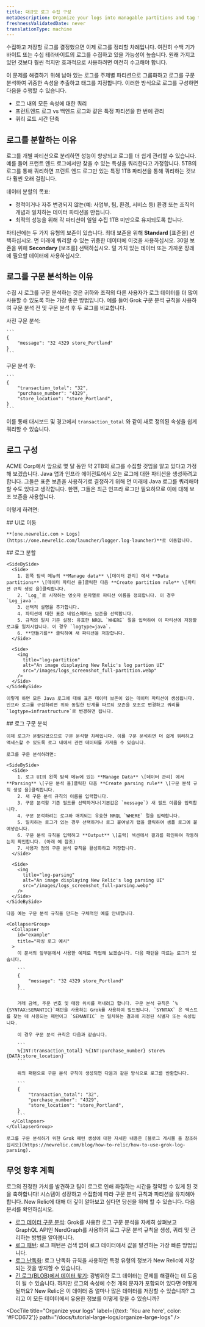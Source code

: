 ```yaml
---
title: 대규모 로그 수집 구성
metaDescription: Organize your logs into managable partitions and tag their attributes with logs parsing
freshnessValidatedDate: never
translationType: machine
---
```


수집하고 저장할 로그를 결정했으면 이제 로그를 정리할 차례입니다. 여전히 수백 기가바이트 또는 수십 테라바이트의 로그를 수집하고 있을 가능성이 높습니다. 원래 가지고 있던 것보다 훨씬 적지만 효과적으로 사용하려면 여전히 수고해야 합니다.

이 문제를 해결하기 위해 남아 있는 로그를 주제별 파티션으로 그룹화하고 로그를 구문 분석하여 귀중한 속성을 추출하고 태그를 지정합니다. 이러한 방식으로 로그를 구성하면 다음을 수행할 수 있습니다.

* 로그 내의 모든 속성에 대한 쿼리
* 프런트엔드 로그 vs 백엔드 로그와 같은 특정 파티션을 한 번에 관리
* 쿼리 로드 시간 단축

## 로그를 분할하는 이유

로그를 개별 파티션으로 분리하면 성능이 향상되고 로그를 더 쉽게 관리할 수 있습니다. 예를 들어 프런트 엔드 로그에서만 찾을 수 있는 특성을 쿼리한다고 가정합니다. 5TB의 로그를 통해 쿼리하면 프런트 엔드 로그만 있는 특정 1TB 파티션을 통해 쿼리하는 것보다 훨씬 오래 걸립니다.

데이터 분할의 목표:

* 정적이거나 자주 변경되지 않는(예: 사업부, 팀, 환경, 서비스 등) 환경 또는 조직의 개념과 일치하는 데이터 파티션을 만듭니다.
* 최적의 성능을 위해 각 파티션이 일일 수집 1TB 미만으로 유지되도록 합니다.

파티션에는 두 가지 유형의 보존이 있습니다. 최대 보존을 위해 **Standard** \[표준을] 선택하십시오. 먼 미래에 쿼리할 수 있는 귀중한 데이터에 이것을 사용하십시오. 30일 보존을 위해 **Secondary** \[보조를] 선택하십시오. 덜 가치 있는 데이터 또는 가까운 장래에 필요할 데이터에 사용하십시오.

## 로그를 구문 분석하는 이유

수집 시 로그를 구문 분석하는 것은 귀하와 조직의 다른 사용자가 로그 데이터를 더 많이 사용할 수 있도록 하는 가장 좋은 방법입니다. 예를 들어 Grok 구문 분석 규칙을 사용하여 구문 분석 전 및 구문 분석 후 두 로그를 비교합니다.

<SideBySide>
  <Side>
    사전 구문 분석:

    ```
    {
        "message": "32 4329 store_Portland"
    }
    ```
  </Side>

  <Side>
    구문 분석 후:

    ```
    {
        "transaction_total": "32",
        "purchase_number": "4329",
        "store_location": "store_Portland",
    }
    ```
  </Side>
</SideBySide>

이를 통해 대시보드 및 경고에서 `transaction_total` 와 같이 새로 정의된 속성을 쉽게 쿼리할 수 있습니다.

## 로그 구성

ACME Corp에서 앞으로 몇 달 동안 약 2TB의 로그를 수집할 것임을 알고 있다고 가정해 보겠습니다. Java 앱과 인프라 에이전트에서 오는 로그에 대한 파티션을 생성하려고 합니다. 그들은 표준 보존을 사용하기로 결정하기 위해 먼 미래에 Java 로그를 쿼리해야 할 수도 있다고 생각합니다. 한편, 그들은 최근 인프라 로그만 필요하므로 이에 대해 보조 보존을 사용합니다.

이렇게 하려면:

<Steps>
  <Step>
    ## UI로 이동

    **[one.newrelic.com > Logs](https://one.newrelic.com/launcher/logger.log-launcher)**로 이동합니다.
  </Step>

  <Step>
    ## 로그 분할

    <SideBySide>
      <Side>
        1. 왼쪽 탐색 메뉴의 **Manage data** \[데이터 관리] 에서 **Data partitions** \[데이터 파티션 을]클릭한 다음 **Create partition rule** \[파티션 규칙 생성 을]클릭합니다.
        2. `Log_`로 시작하는 영숫자 문자열로 파티션 이름을 정의합니다. 이 경우 `Log_java`.
        3. 선택적 설명을 추가합니다.
        4. 파티션에 대한 표준 네임스페이스 보존을 선택합니다.
        5. 규칙의 일치 기준 설정: 유효한 NRQL `WHERE` 절을 입력하여 이 파티션에 저장할 로그를 일치시킵니다. 이 경우 `logtype=java`.
        6. **만들기를** 클릭하여 새 파티션을 저장합니다.
      </Side>

      <Side>
        <img
          title="log-partition"
          alt="An image displaying New Relic's log partion UI"
          src="/images/logs_screenshot_full-partition.webp"
        />
      </Side>
    </SideBySide>

    이렇게 하면 모든 Java 로그에 대해 표준 데이터 보존이 있는 데이터 파티션이 생성됩니다. 인프라 로그를 구성하려면 위와 동일한 단계를 따르되 보존을 보조로 변경하고 쿼리를 `logtype=infrastructure`로 변경하면 됩니다.
  </Step>

  <Step>
    ## 로그 구문 분석

    이제 로그가 분할되었으므로 구문 분석할 차례입니다. 이를 구문 분석하면 더 쉽게 쿼리하고 액세스할 수 있도록 로그 내에서 관련 데이터를 가져올 수 있습니다.

    로그를 구문 분석하려면:

    <SideBySide>
      <Side>
        1. 로그 UI의 왼쪽 탐색 메뉴에 있는 **Manage Data** \[데이터 관리] 에서 **Parsing** \[구문 분석 을]클릭한 다음 **Create parsing rule** \[구문 분석 규칙 생성 을]클릭합니다.
        2. 새 구문 분석 규칙의 이름을 입력합니다.
        3. 구문 분석할 기존 필드를 선택하거나(기본값은 `message`) 새 필드 이름을 입력합니다.
        4. 구문 분석하려는 로그와 매치되는 유효한 NRQL `WHERE` 절을 입력합니다.
        5. 일치하는 로그가 있는 경우 선택하거나 로그 붙여넣기 탭을 클릭하여 샘플 로그에 붙여넣습니다.
        6. 구문 분석 규칙을 입력하고 **Output** \[출력] 섹션에서 결과를 확인하여 작동하는지 확인합니다. (아래 예 참조)
        7. 사용자 정의 구문 분석 규칙을 활성화하고 저장합니다.
      </Side>

      <Side>
        <img
          title="log-parsing"
          alt="An image displaying New Relic's log parsing UI"
          src="/images/logs_screenshot_full-parsing.webp"
        />
      </Side>
    </SideBySide>

    다음 예는 구문 분석 규칙을 만드는 구체적인 예를 안내합니다.

    <CollapserGroup>
      <Collapser
        id="example"
        title="파싱 로그 예시"
      >
        이 문서의 앞부분에서 사용한 예제로 작업해 보겠습니다. 다음 패턴을 따르는 로그가 있습니다.

        ```
        {
            "message": "32 4329 store_Portland"
        }
        ```

        거래 금액, 주문 번호 및 매장 위치를 꺼내려고 합니다. 구문 분석 규칙은 `%{SYNTAX:SEMANTIC}`패턴을 사용하는 Grok를 사용하여 빌드됩니다. `SYNTAX` 은 텍스트를 찾는 데 사용되는 패턴이고 `SEMANTIC` 는 일치하는 결과에 지정된 식별자 또는 속성입니다.

        이 경우 구문 분석 규칙은 다음과 같습니다.

        ```
        %{INT:transaction_total} %{INT:purchase_number} store%{DATA:store_location}
        ```

        위의 패턴으로 구문 분석 규칙이 생성되면 다음과 같은 방식으로 로그를 반환합니다.

        ```
        {
            "transaction_total": "32",
            "purchase_number": "4329",
            "store_location": "store_Portland",
        }
        ```
      </Collapser>
    </CollapserGroup>

    로그를 구문 분석하기 위한 Grok 패턴 생성에 대한 자세한 내용은 [블로그 게시물 을 참조하십시오](https://newrelic.com/blog/how-to-relic/how-to-use-grok-log-parsing).
  </Step>
</Steps>

## 무엇 향후 계획

로그의 진정한 가치를 발견하고 팀이 로그로 인해 좌절하는 시간을 절약할 수 있게 된 것을 축하합니다! 시스템이 성장하고 수집함에 따라 구문 분석 규칙과 파티션을 유지해야 합니다. New Relic에 대해 더 깊이 알아보고 싶다면 <InlinePopover type="logs"/>당신을 위해 할 수 있습니다. 다음 문서를 확인하십시오.

* [로그 데이터 구문 분석](/docs/logs/ui-data/parsing): Grok를 사용한 로그 구문 분석을 자세히 살펴보고 GraphQL API인 NerdGraph를 사용하여 로그 구문 분석 규칙을 생성, 쿼리 및 관리하는 방법을 알아봅니다.
* [로그 패턴](/docs/logs/ui-data/find-unusual-logs-log-patterns/): 로그 패턴은 검색 없이 로그 데이터에서 값을 발견하는 가장 빠른 방법입니다.
* [로그 난독화](/docs/logs/ui-data/obfuscation-ui/): 로그 난독화 규칙을 사용하면 특정 유형의 정보가 New Relic에 저장되는 것을 방지할 수 있습니다.
* [긴 로그(BLOB)에서 데이터 찾기](/docs/logs/ui-data/long-logs-blobs/): 광범위한 로그 데이터는 문제를 해결하는 데 도움이 될 수 있습니다. 하지만 로그의 속성에 수천 개의 문자가 포함되어 있다면 어떻게 될까요? New Relic은 이 데이터 중 얼마나 많은 데이터를 저장할 수 있습니까? 그리고 이 모든 데이터에서 유용한 정보를 어떻게 찾을 수 있습니까?

<DocTiles numbered>
  <DocTile
    title="Get started"
    path="/docs/tutorial-large-logs/get-started-managing-large-logs"
  />

  <DocTile
    title="Filter and reduce your log ingest"
    path="/docs/tutorial-large-logs/filter-large-logs"
  />

  <DocTile
    title="Organize your logs"
    label={{text: 'You are here', color: '#FCD672'}}
    path="/docs/tutorial-large-logs/organize-large-logs"
  />
</DocTiles>
